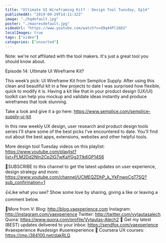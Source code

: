 ```yaml
---
title: "Ultimate UI Wireframing Kit? - Design Tool Tuesday, Ep14"
publishedAt: "2019-09-29T14:11:32Z"
image: "./hqdefault.jpg"
poster: "./maxresdefault.jpg"
videoUrl: "https://www.youtube.com/watch?v=d9q44Pl16EU"
localImages: true
tags: ["video"]
categories: ["unsorted"]
---
```


Note: we're not affiliated with the tool makers. It's just a great tool you should know about.

Episode 14: Ultimate UI Wireframe Kit?

This week’s pick:
UI Wireframe Kit from Semplice Supply. After using this clean and beautiful kit in a few projects to date I was surprised how flexible, quick to modify it is. Having a kit like that in your product design (UX/UI) toolkit can help you mockup and validate ideas instantly and produce wireframes that look stunning.

Take a look and give it a go here: https://www.semplice.com/semplice-supply-ui-kit

In this new weekly UX design, user research and product design tools series I'll share some of the best picks I've encountered to date. You'll find out about the best apps, extensions, websites and other helpful tools.

More design tool Tuesday videos on this playlist: https://www.youtube.com/playlist?list=PLM2Dd2NIn2Cp2lG7wKaYGg3TIk6GP14S6

🙌SUBSCRIBE to this channel to get the latest updates on user experience, design strategy and more: https://www.youtube.com/channel/UCMEQZDhP_k_YkFnwoCgT7SQ?sub_confirmation=1

👍Like what you see? Show some love by sharing, giving a like or leaving a comment below.

👨More from V:
Blog: http://blog.vaexperience.com
Instagram: http://instagram.com/vaexperience
Twitter: http://twitter.com/vytautasalech
Quora: https://www.quora.com/profile/Vytautas-Alech2 📩 Get my latest (BEST) updates delivered to your inbox: https://sendfox.com/vaexperience
#vaexperience #uxdesign #userexperience 🎒 Coursera UX courses: https://imp.i384100.net/dakRLQ
